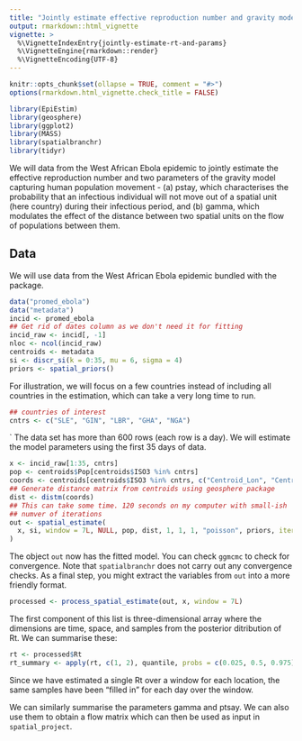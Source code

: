 ```yaml
---
title: "Jointly estimate effective reproduction number and gravity model parameters"
output: rmarkdown::html_vignette
vignette: >
  %\VignetteIndexEntry{jointly-estimate-rt-and-params}
  %\VignetteEngine{rmarkdown::render}
  %\VignetteEncoding{UTF-8}
---
```


```r
knitr::opts_chunk$set(ollapse = TRUE, comment = "#>")
options(rmarkdown.html_vignette.check_title = FALSE)
```

```r
library(EpiEstim)
library(geosphere)
library(ggplot2)
library(MASS)
library(spatialbranchr)
library(tidyr)
```

We will data from the West African Ebola epidemic to jointly estimate
the effective reproduction number and two parameters of the gravity
model capturing human population movement - (a) pstay, which characterises the probability that an
infectious individual will not move out of a spatial unit (here
country) during their infectious period, and (b) gamma, which
modulates the effect of the distance between two spatial units on the
flow of populations between them.


## Data

We will use data from the West African Ebola epidemic bundled with the package.

```r
data("promed_ebola")
data("metadata")
incid <- promed_ebola
## Get rid of dates column as we don't need it for fitting
incid_raw <- incid[, -1]
nloc <- ncol(incid_raw)
centroids <- metadata
si <- discr_si(k = 0:35, mu = 6, sigma = 4)
priors <- spatial_priors()
```
For illustration, we will focus on a few countries instead of
including all countries in the estimation, which can take a very long
time to run.

```r
## countries of interest
cntrs <- c("SLE", "GIN", "LBR", "GHA", "NGA")
```
`
The data set has more than 600 rows (each row is a day). We will
estimate the model parameters using the first 35 days of data.

```r
x <- incid_raw[1:35, cntrs]
pop <- centroids$Pop[centroids$ISO3 %in% cntrs]
coords <- centroids[centroids$ISO3 %in% cntrs, c("Centroid_Lon", "Centroid_Lat")]
## Generate distance matrix from centroids using geosphere package
dist <- distm(coords)
## This can take some time. 120 seconds on my computer with small-ish
## numver of iterations
out <- spatial_estimate(
  x, si, window = 7L, NULL, pop, dist, 1, 1, 1, "poisson", priors, iter = 5000, chains = 2
)
```

The object `out` now has the fitted model. You can check `ggmcmc` to
check for convergence. Note that `spatialbranchr` does not carry out
any convergence checks. As a final step, you might extract the
variables from `out` into a more friendly format.


```r
processed <- process_spatial_estimate(out, x, window = 7L)
```
The first component of this list is three-dimensional array where the
dimensions are time, space, and samples from the posterior ditribution
of Rt. We can summarise these:

```r
rt <- processed$Rt
rt_summary <- apply(rt, c(1, 2), quantile, probs = c(0.025, 0.5, 0.975))
```  

Since we have estimated a single Rt over a window for each location,
the same samples have been "filled in" for each day over the window.

We can similarly summarise the parameters gamma and ptsay. We can also
use them to obtain a flow matrix which can then be used as input in
`spatial_project`.
